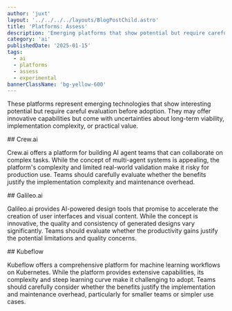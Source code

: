 ```yaml
---
author: 'juxt'
layout: '../../../../layouts/BlogPostChild.astro'
title: 'Platforms: Assess'
description: 'Emerging platforms that show potential but require careful evaluation'
category: 'ai'
publishedDate: '2025-01-15'
tags:
  - ai
  - platforms
  - assess
  - experimental
bannerClassName: 'bg-yellow-600'
---
```


These platforms represent emerging technologies that show interesting potential but require careful evaluation before adoption. They may offer innovative capabilities but come with uncertainties about long-term viability, implementation complexity, or practical value.

<div data-radar='true' data-meta='{"label":"Crew.ai"}' />
## Crew.ai

Crew.ai offers a platform for building AI agent teams that can collaborate on complex tasks. While the concept of multi-agent systems is appealing, the platform's complexity and limited real-world validation make it risky for production use. Teams should carefully evaluate whether the benefits justify the implementation complexity and maintenance overhead.

<div data-radar='true' data-meta='{"label":"Galileo.ai"}' />
## Galileo.ai

Galileo.ai provides AI-powered design tools that promise to accelerate the creation of user interfaces and visual content. While the concept is innovative, the quality and consistency of generated designs vary significantly. Teams should evaluate whether the productivity gains justify the potential limitations and quality concerns.

<div data-radar='true' data-meta='{"label":"Kubeflow"}' />
## Kubeflow

Kubeflow offers a comprehensive platform for machine learning workflows on Kubernetes. While the platform provides extensive capabilities, its complexity and steep learning curve make it challenging to adopt. Teams should carefully consider whether the benefits justify the implementation and maintenance overhead, particularly for smaller teams or simpler use cases.
